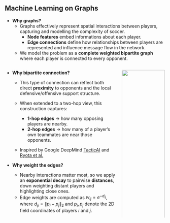 ## Machine Learning on Graphs

- **Why graphs?**
    - Graphs effectively represent spatial interactions between players, capturing and modelling the complexity of soccer. 
        - **Node features** embed informations about each player.  
        - **Edge connections** define how relationships between players are represented and influence message flow in the network. 
    
    - We model the problem as a **complete weighted bipartite graph** where each player is connected to every opponent. 

::: columns

::: column

- **Why bipartite connection?** 

    - This type of connection can reflect both direct **proximity** to opponents and the local defensive/offensive support structure.

    - When extended to a two-hop view, this construction captures:
        - **1-hop edges** → how many opposing players are nearby.
        - **2-hop edges** → how many of a player's own teammates are near those opponents.

    - Inspired by Google DeepMind [TacticAI](https://rdcu.be/eult8) and [Ryota et al.](https://www.mdpi.com/1424-8220/23/9/4506)



- **Why weight the edges?**
    - Nearby interactions matter most, so we apply an **exponential decay** to pairwise **distances**, down weighting distant players and highlighting close ones.
    - Edge weights are computed as $\displaystyle w_{ij} = e^{-d_{ij}}$, where $\displaystyle d_{ij} = \lVert {p}_i - {p}_j\rVert_2$ and ${p}_i, {p}_j$ denote the 2D field coordinates of players $i$ and $j$.

:::

::: column

![](resources/conversion/bipartite_graph.svg){width=100% fig-alt="Complete 11×11 bipartite graph between attackers and defenders"}

::: {.columns style="display: flex;"}
::: {.column width="45%"}
![](resources/conversion/no_weighted_graph.png){fig-alt="Complete bipartite graph" height=200px}
<span id="my-caption">No weights</span>

:::
::: {.column width="45%"}
![](resources/conversion/weighted_graph.png){fig-alt="Complete weighted bipartite graph"}
<span id="my-caption">With weights</span>
:::
:::

:::


:::